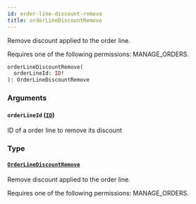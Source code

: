 ```yaml
---
id: order-line-discount-remove
title: orderLineDiscountRemove
---
```



Remove discount applied to the order line. 

Requires one of the following permissions: MANAGE_ORDERS.

```graphql
orderLineDiscountRemove(
  orderLineId: ID!
): OrderLineDiscountRemove
```


### Arguments

#### `orderLineId` ([`ID`](../../../developer/api-reference/scalars/id))

ID of a order line to remove its discount


### Type

#### [`OrderLineDiscountRemove`](../../../developer/api-reference/objects/order-line-discount-remove) 

Remove discount applied to the order line. 

Requires one of the following permissions: MANAGE_ORDERS.




